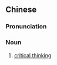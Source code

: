 {{also|批判性思维}}
==Chinese==
{{zh-forms|s=批判性思维|type=212}}

===Pronunciation===
{{zh-pron
|m=pīpànxìng sīwéi
|c=pai1 pun3 sing3 si1 wai4
|cat=n
}}

===Noun===
{{zh-noun}}

# [[critical thinking]]